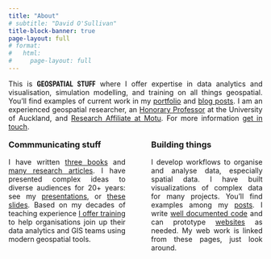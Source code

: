 ```yaml
---
title: "About"
# subtitle: "David O'Sullivan"
title-block-banner: true
page-layout: full
# format:
#   html:
#     page-layout: full
---
```


::: {style="text-align:justify;"}
This is <span style="font-family:'Roboto Condensed','Arial Narrow',sans-serif;">**GEOSPATIAL STUFF**</span> where I offer expertise in data analytics and visualisation, simulation modelling, and training on all things geospatial. You'll find examples of current work in my [portfolio](portfolio.qmd) and [blog posts](blog.qmd). I am an experienced geospatial researcher, an [Honorary Professor](https://profiles.auckland.ac.nz/david-osullivan) at the University of Auckland, and [Research Affiliate at Motu](https://www.motu.nz/about-us/people/david-osullivan/). For more information [get in touch](mailto:osullivan512@gmail.com).
:::

:::: {.columns style="position:relative; top:-20px;"}
::: {.column style="text-align:justify; padding:0px 15px 0px 0px;"}
### Commmunicating stuff
I have written [three books](books.html) and [many research articles](publications.html). I have presented complex ideas to diverse audiences for 20+ years: see my [presentations](presentations.html), or [these slides](https://dosull.github.io/Spatial-Data-Science/site/docs/). Based on my decades of teaching experience [I offer training](training.qmd) to help organisations join up their data analytics and GIS teams using modern geospatial tools.
:::

::: {.column style="text-align:justify; padding:0px 0px 0px 15px;"}
### Building things
I develop workflows to organise and analyse data, especially spatial data. I have built visualizations of complex data for many projects. You'll find examples among my [posts](blog.qmd). I write [well documented code](https://dosull.github.io/weaving-space/doc/weavingspace/) and can prototype [websites](portfolio/00-1-nz-commute-viewer.qmd) as needed. My web work is linked from these pages, just look around.
:::
::::

